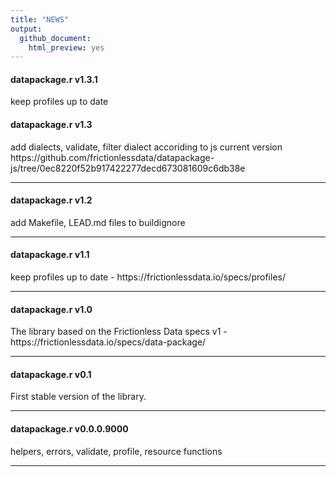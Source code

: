 ```yaml
---
title: "NEWS"
output: 
  github_document:
    html_preview: yes
---
```


#### datapackage.r v1.3.1

keep profiles up to date

#### datapackage.r v1.3

add dialects, validate, filter dialect accoriding to js current version https://github.com/frictionlessdata/datapackage-js/tree/0ec8220f52b917422277decd673081609c6db38e

----------------------------------------------------------------

#### datapackage.r v1.2

add Makefile, LEAD.md files to buildignore

----------------------------------------------------------------

#### datapackage.r v1.1

keep profiles up to date  - https://frictionlessdata.io/specs/profiles/

----------------------------------------------------------------

#### datapackage.r v1.0

The library based on the Frictionless Data specs v1 - https://frictionlessdata.io/specs/data-package/

----------------------------------------------------------------

#### datapackage.r v0.1

First stable version of the library.

----------------------------------------------------------------

#### datapackage.r v0.0.0.9000

helpers, errors, validate, profile, resource functions

----------------------------------------------------------------